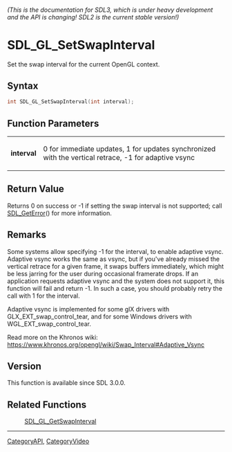 ====== (This is the documentation for SDL3, which is under heavy development and the API is changing! SDL2 is the current stable version!) ======
= SDL_GL_SetSwapInterval =

Set the swap interval for the current OpenGL context.

== Syntax ==

<syntaxhighlight lang='c'>
int SDL_GL_SetSwapInterval(int interval);
</syntaxhighlight>

== Function Parameters ==

{|
|'''interval'''
|0 for immediate updates, 1 for updates synchronized with the vertical retrace, -1 for adaptive vsync
|}

== Return Value ==

Returns 0 on success or -1 if setting the swap interval is not supported;
call [[SDL_GetError]]() for more information.

== Remarks ==

Some systems allow specifying -1 for the interval, to enable adaptive
vsync. Adaptive vsync works the same as vsync, but if you've already missed
the vertical retrace for a given frame, it swaps buffers immediately, which
might be less jarring for the user during occasional framerate drops. If an
application requests adaptive vsync and the system does not support it,
this function will fail and return -1. In such a case, you should probably
retry the call with 1 for the interval.

Adaptive vsync is implemented for some glX drivers with
GLX_EXT_swap_control_tear, and for some Windows drivers with
WGL_EXT_swap_control_tear.

Read more on the Khronos wiki:
https://www.khronos.org/opengl/wiki/Swap_Interval#Adaptive_Vsync

== Version ==

This function is available since SDL 3.0.0.

== Related Functions ==

:[[SDL_GL_GetSwapInterval]]

----
[[CategoryAPI]], [[CategoryVideo]]


